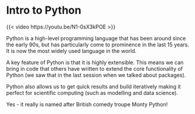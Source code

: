 # Intro to Python

{{< video https://youtu.be/N1-0sX3kPOE >}}

Python is a high-level programming language that has been around since the early 90s, but has particularly come to prominence in the last 15 years.  It is now the most widely used language in the world.

A key feature of Python is that it is highly extensible.  This means we can bring in code that others have written to extend the core functionality of Python (we saw that in the last session when we talked about packages).

Python also allows us to get quick results and build iteratively making it perfect for scientific computing (such as modelling and data science).

:::{.callout-tip}
Yes - it really is named after British comedy troupe Monty Python!
:::
